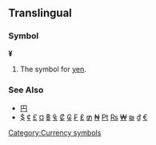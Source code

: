 ==Translingual==
===Symbol===
'''¥'''

#The symbol for [[yen]].
===See Also===
*[[円]]
*[[$]] [[¢]] [[£]] [[¤]] [[฿]] [[₠]] [[₡]] [[₢]] [[₣]] [[₤]] [[₥]] [[₦]] [[₧]] [[₨]] [[₩]] [[₪]] [[₫]] [[€]]
[[Category:Currency symbols]]
